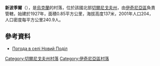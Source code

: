 {{coord|51|0|9|N|32|24|6|E|scale:100000|display=title}}

'''新波季爾'''（{{lang-uk|Новий Поділ}}），是[[烏克蘭|烏克蘭]]的村落，位於該國北部[[切爾尼戈夫州|切爾尼戈夫州]]，由[[伊奇尼亞區|伊奇尼亞區]]負責管轄，始建於1927年，面積0.85平方公里，海拔高度137米，2001年人口204，人口密度每平方公里240.9人。

==參考資料==
* [http://weather.in.ua/ua/chernigovskaja/17297 Погода в селі Новий Поділ] {{Wayback|url=http://weather.in.ua/ua/chernigovskaja/17297 |date=20111220131714 }}

[[Category:切爾尼戈夫州村落|Category:切爾尼戈夫州村落]]
[[Category:伊奇尼亞區村落|Category:伊奇尼亞區村落]]


{{Chernihiv-geo-stub}}